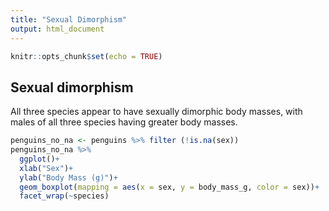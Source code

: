 ```yaml
---
title: "Sexual Dimorphism"
output: html_document
---
```


```r
knitr::opts_chunk$set(echo = TRUE)
```

## Sexual dimorphism
All three species appear to have sexually dimorphic body masses, with males of all three species having greater body masses. 
```r
penguins_no_na <- penguins %>% filter (!is.na(sex))
penguins_no_na %>% 
  ggplot()+
  xlab("Sex")+
  ylab("Body Mass (g)")+
  geom_boxplot(mapping = aes(x = sex, y = body_mass_g, color = sex))+
  facet_wrap(~species)
```
